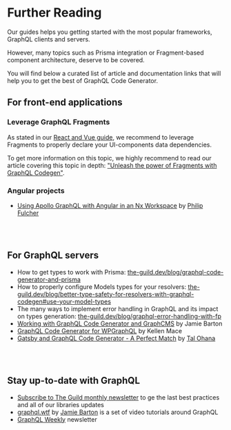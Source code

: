 # Further Reading

Our guides helps you getting started with the most popular frameworks, GraphQL clients and servers.

However, many topics such as Prisma integration or Fragment-based component architecture, deserve to be covered.

You will find below a curated list of article and documentation links that will help you to get the best of GraphQL Code Generator.

## For front-end applications

### Leverage GraphQL Fragments

As stated in our [React and Vue guide](/docs/guides/react-vue), we recommend to leverage Fragments to properly declare your UI-components data dependencies.

To get more information on this topic, we highly recommend to read our article covering this topic in depth: ["Unleash the power of Fragments with GraphQL Codegen"](https://www.the-guild.dev/blog/unleash-the-power-of-fragments-with-graphql-codegen).

### Angular projects

- [Using Apollo GraphQL with Angular in an Nx Workspace](https://blog.nrwl.io/using-apollo-graphql-with-angular-in-an-nx-workspace-9ad0155c1914?gi=603641d4b51a) by [Philip Fulcher](https://medium.com/@philipjfulcher?source=post_page-----9ad0155c1914-----------------------------------)

<br />

<br />

## For GraphQL servers

- How to get types to work with Prisma: [the-guild.dev/blog/graphql-code-generator-and-prisma](https://www.the-guild.dev/blog/graphql-code-generator-and-prisma)
- How to properly configure Models types for your resolvers: [the-guild.dev/blog/better-type-safety-for-resolvers-with-graphql-codegen#use-your-model-types](https://www.the-guild.dev/blog/better-type-safety-for-resolvers-with-graphql-codegen#use-your-model-types)
- The many ways to implement error handling in GraphQL and its impact on types generation: [the-guild.dev/blog/graphql-error-handling-with-fp](https://the-guild.dev/blog/graphql-error-handling-with-fp)
- [Working with GraphQL Code Generator and GraphCMS](https://graphcms.com/blog/working-with-graphql-code-generator-and-graphcms) by Jamie Barton
- [GraphQL Code Generator for WPGraphQL](https://developers.wpengine.com/blog/graphql-code-generator-for-wpgraphql) by Kellen Mace
- [Gatsby and GraphQL Code Generator - A Perfect Match](https://talohana.com/blog/gatsby-graphql-code-generator) by [Tal Ohana](https://talohana.com)

<br />

<br />

## Stay up-to-date with GraphQL

- [Subscribe to The Guild monthly newsletter](https://www.getrevue.co/profile/TheGuild) to ge the last best practices and all of our libraries updates
- [graphql.wtf](https://graphql.wtf) by [Jamie Barton](https://twitter.com/notrab) is a set of video tutorials around GraphQL
- [GraphQL Weekly](https://www.graphqlweekly.com/) newsletter
